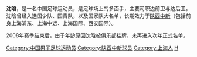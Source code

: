{{noteta|G1=足球}}{{Football player infobox
| playername = 沈晗
| fullname = 沈晗
| englishfullname = Shen Han
| dateofbirth = {{birth date and age|1979|9|17}}
| countryofbirth = {{CHN}}
| cityofbirth = [[上海|上海]]
| height = {{height|m=1.75}}
| currentclub = [[陕西中新|陕西中新]]
| clubnumber =
| position = 后卫 / 中场
| youthyears =
| youthclubs = [[上海豫园足球俱乐部|上海豫园]]
| years = 1998年<br/>1999-2008年
| clubs = [[上海豫园足球俱乐部|上海豫园]]<br/>[[陕西中新|上海浦东/中远/<br/>陕西中新]]
| caps(goals)=
|}}
'''沈晗'''{{BD|1979年|9月17日|||S}}，是一名中国足球运动员，是足球场上的多面手，主要司职边前卫与边后卫。沈晗曾经入选国少队、国青队，以及国家队大名单，长期效力于[[陕西中新|陕西中新]]（包括前身上海浦东、上海中远、上海国际、西安国际）。

2008年赛季结束后，由于年龄原因沈晗被俱乐部挂牌，未再进入次年正式名单。

{{DEFAULTSORT:SHEN Han}}
[[Category:中国男子足球运动员|Category:中国男子足球运动员]]
[[Category:陕西中新球员|Category:陕西中新球员]]
[[Category:上海人|Category:上海人]]
[[Category:沈姓|H]]